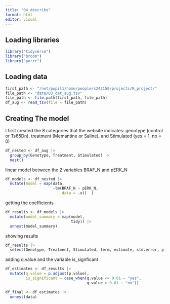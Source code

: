 ```yaml
---
title: "04_describe"
format: html
editor: visual
---
```


## Loading libraries

```r
library("tidyverse")
library("broom")
library("purrr")
```

## Loading data

```r
first_path <- "/net/pupil1/home/people/s242150/projects/R_project/"
file_path <- "data/03_dat_aug.tsv" 
file_path <- file.path(first_path, file_path)
df_aug <- read_tsv(file = file_path)
```

## **Creating The model**

I first created the 8 categories that the website indicates: genotype (control or Ts65Dn), treatment (Memantine or Saline), and Stimulated (yes = 1, no = 0)

```r
df_nested <- df_aug |>
  group_by(Genotype, Treatment, Stimulated) |>
  nest()
```

linear model between the 2 variables BRAF_N and pERK_N

```r
df_models <- df_nested |>
  mutate(model = map(data, 
                     ~lm(BRAF_N ~ pERK_N, 
                         data = .x))  )
```

getting the coefficients

```r
df_results <- df_models |>
  mutate(model_summary = map(model, 
                             tidy)) |>
  unnest(model_summary)
```

showing results

```r
df_results |>
  select(Genotype, Treatment, Stimulated, term, estimate, std.error, p.value)
```

adding q.value and the variable is_signficant

```r
df_estimates <- df_results |>
  mutate(q.value = p.adjust(p.value),
         is_significant = case_when(q.value <= 0.01 ~ "yes",
                                    q.value > 0.01 ~ "no"))
```

```r
df_final <- df_estimates |>
  unnest(data)
```

